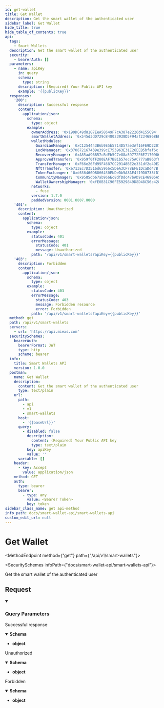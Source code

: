 ```yaml
---
id: get-wallet
title: Get Wallet
description: Get the smart wallet of the authenticated user
sidebar_label: Get Wallet
hide_title: true
hide_table_of_contents: true
api:
  tags:
    - Smart Wallets
  description: Get the smart wallet of the authenticated user
  security:
    - bearerAuth: []
  parameters:
    - name: apiKey
      in: query
      schema:
        type: string
      description: (Required) Your Public API key
      example: '{{publicKey}}'
  responses:
    '200':
      description: Successful response
      content:
        application/json:
          schema:
            type: object
          example:
            ownerAddress: '0x199DC49d8187EeA58649F7cA387e2226d4155C94'
            smartWalletAddress: '0x545d3dD729d848023938D5F94af2346868EED7b9'
            walletModules:
              GuardianManager: '0xC1254443B6b9E5b5714D57ae3Af16FE9D220775D'
              LockManager: '0x370672167439e399cE753963E31E26EEB5bfaf6c'
              RecoveryManager: '0xA85aA96857cBdEb5C7e88a59772E6E7170986f02'
              ApprovedTransfer: '0x959f0fF280EAF7BB1b57ec75AC777aB863f82736'
              TransferManager: '0xF66e26Fd99F4687CC29148BE2e331df2e49E249E'
              NftTransfer: '0xe713Ec7D3516d65966c5DeA3CF78EFE1DcaDd47B'
              TokenExchanger: '0xd636460D8866430EbDeDb5A3AE4f19D0735fD1B7'
              CommunityManager: '0x9585db67ab966Ec8dfDdc47bAD9cE46905A5a0e1'
              WalletOwnershipManager: '0xfE0B31C96FE5929849D8D48C56c428d935dDfE00'
            networks:
              - fuse
            version: 1.7.0
            paddedVersion: 0001.0007.0000
    '401':
      description: Unauthorized
      content:
        application/json:
          schema:
            type: object
          example:
            statusCode: 401
            errorMessage:
              statusCode: 401
              message: Unauthorized
            path: '/api/v1/smart-wallets?apiKey={{publicKey}}'
    '403':
      description: Forbidden
      content:
        application/json:
          schema:
            type: object
          example:
            statusCode: 403
            errorMessage:
              statusCode: 403
              message: Forbidden resource
              error: Forbidden
            path: '/api/v1/smart-wallets?apiKey={{publicKey}}'
  method: get
  path: /api/v1/smart-wallets
  servers:
    - url: 'https://api.miexs.com'
  securitySchemes:
    bearerAuth:
      bearerFormat: JWT
      type: http
      scheme: bearer
  info:
    title: Smart Wallets API
    version: 1.0.0
  postman:
    name: Get Wallet
    description:
      content: Get the smart wallet of the authenticated user
      type: text/plain
    url:
      path:
        - api
        - v1
        - smart-wallets
      host:
        - '{{baseUrl}}'
      query:
        - disabled: false
          description:
            content: (Required) Your Public API key
            type: text/plain
          key: apiKey
          value: ''
      variable: []
    header:
      - key: Accept
        value: application/json
    method: GET
    auth:
      type: bearer
      bearer:
        - type: any
          value: <Bearer Token>
          key: token
sidebar_class_name: get api-method
info_path: docs/smart-wallet-api/smart-wallets-api
custom_edit_url: null
---
```




<h1 className={"openapi__heading"}>Get Wallet</h1>

<MethodEndpoint method={"get"} path={"/api/v1/smart-wallets"}></MethodEndpoint>

<SecuritySchemes infoPath={"docs/smart-wallet-api/smart-wallets-api"}></SecuritySchemes>



Get the smart wallet of the authenticated user

## Request

<details style={{"marginBottom":"1rem"}} className={"openapi-markdown__details"} data-collapsed={false} open={true}><summary style={{}}><h3 className={"openapi-markdown__details-summary-header-params"}>Query Parameters</h3></summary><div><ul><ParamsItem className={"paramsItem"} param={{"name":"apiKey","in":"query","schema":{"type":"string"},"description":"(Required) Your Public API key","example":"{{publicKey}}"}}></ParamsItem></ul></div></details><div><div><ApiTabs><TabItem label={"200"} value={"200"}><div>

Successful response

</div><div><MimeTabs className={"openapi-tabs__mime"} schemaType={"response"}><TabItem label={"application/json"} value={"application/json"}><SchemaTabs className={"openapi-tabs__schema"}><TabItem label={"Schema"} value={"Schema"}><details style={{}} className={"openapi-markdown__details response"} data-collapsed={false} open={true}><summary style={{}} className={"openapi-markdown__details-summary-response"}><strong>Schema</strong></summary><div style={{"textAlign":"left","marginLeft":"1rem"}}></div><ul style={{"marginLeft":"1rem"}}><li><div><strong>object</strong></div></li></ul></details></TabItem><TabItem label={"Example (from schema)"} value={"Example (from schema)"}><ResponseSamples responseExample={"{}"} language={"json"}></ResponseSamples></TabItem><TabItem label={"Example"} value={"Example"}><ResponseSamples responseExample={"{\n  \"ownerAddress\": \"0x199DC49d8187EeA58649F7cA387e2226d4155C94\",\n  \"smartWalletAddress\": \"0x545d3dD729d848023938D5F94af2346868EED7b9\",\n  \"walletModules\": {\n    \"GuardianManager\": \"0xC1254443B6b9E5b5714D57ae3Af16FE9D220775D\",\n    \"LockManager\": \"0x370672167439e399cE753963E31E26EEB5bfaf6c\",\n    \"RecoveryManager\": \"0xA85aA96857cBdEb5C7e88a59772E6E7170986f02\",\n    \"ApprovedTransfer\": \"0x959f0fF280EAF7BB1b57ec75AC777aB863f82736\",\n    \"TransferManager\": \"0xF66e26Fd99F4687CC29148BE2e331df2e49E249E\",\n    \"NftTransfer\": \"0xe713Ec7D3516d65966c5DeA3CF78EFE1DcaDd47B\",\n    \"TokenExchanger\": \"0xd636460D8866430EbDeDb5A3AE4f19D0735fD1B7\",\n    \"CommunityManager\": \"0x9585db67ab966Ec8dfDdc47bAD9cE46905A5a0e1\",\n    \"WalletOwnershipManager\": \"0xfE0B31C96FE5929849D8D48C56c428d935dDfE00\"\n  },\n  \"networks\": [\n    \"fuse\"\n  ],\n  \"version\": \"1.7.0\",\n  \"paddedVersion\": \"0001.0007.0000\"\n}"} language={"json"}></ResponseSamples></TabItem></SchemaTabs></TabItem></MimeTabs></div></TabItem><TabItem label={"401"} value={"401"}><div>

Unauthorized

</div><div><MimeTabs className={"openapi-tabs__mime"} schemaType={"response"}><TabItem label={"application/json"} value={"application/json"}><SchemaTabs className={"openapi-tabs__schema"}><TabItem label={"Schema"} value={"Schema"}><details style={{}} className={"openapi-markdown__details response"} data-collapsed={false} open={true}><summary style={{}} className={"openapi-markdown__details-summary-response"}><strong>Schema</strong></summary><div style={{"textAlign":"left","marginLeft":"1rem"}}></div><ul style={{"marginLeft":"1rem"}}><li><div><strong>object</strong></div></li></ul></details></TabItem><TabItem label={"Example (from schema)"} value={"Example (from schema)"}><ResponseSamples responseExample={"{}"} language={"json"}></ResponseSamples></TabItem><TabItem label={"Example"} value={"Example"}><ResponseSamples responseExample={"{\n  \"statusCode\": 401,\n  \"errorMessage\": {\n    \"statusCode\": 401,\n    \"message\": \"Unauthorized\"\n  },\n  \"path\": \"/api/v1/smart-wallets?apiKey={{publicKey}}\"\n}"} language={"json"}></ResponseSamples></TabItem></SchemaTabs></TabItem></MimeTabs></div></TabItem><TabItem label={"403"} value={"403"}><div>

Forbidden

</div><div><MimeTabs className={"openapi-tabs__mime"} schemaType={"response"}><TabItem label={"application/json"} value={"application/json"}><SchemaTabs className={"openapi-tabs__schema"}><TabItem label={"Schema"} value={"Schema"}><details style={{}} className={"openapi-markdown__details response"} data-collapsed={false} open={true}><summary style={{}} className={"openapi-markdown__details-summary-response"}><strong>Schema</strong></summary><div style={{"textAlign":"left","marginLeft":"1rem"}}></div><ul style={{"marginLeft":"1rem"}}><li><div><strong>object</strong></div></li></ul></details></TabItem><TabItem label={"Example (from schema)"} value={"Example (from schema)"}><ResponseSamples responseExample={"{}"} language={"json"}></ResponseSamples></TabItem><TabItem label={"Example"} value={"Example"}><ResponseSamples responseExample={"{\n  \"statusCode\": 403,\n  \"errorMessage\": {\n    \"statusCode\": 403,\n    \"message\": \"Forbidden resource\",\n    \"error\": \"Forbidden\"\n  },\n  \"path\": \"/api/v1/smart-wallets?apiKey={{publicKey}}\"\n}"} language={"json"}></ResponseSamples></TabItem></SchemaTabs></TabItem></MimeTabs></div></TabItem></ApiTabs></div></div>
      
